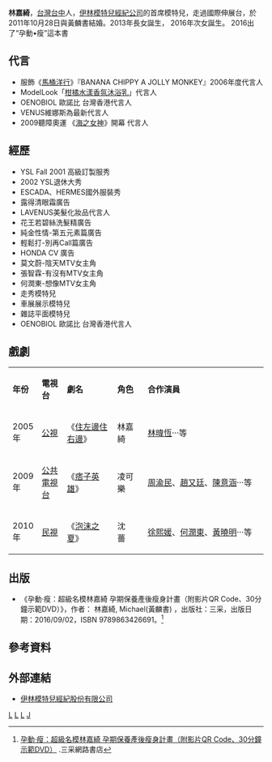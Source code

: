 {{blpsources|time=2022-04-30}}{{藝人
|姓名 = 林嘉綺
|類型 = 模特兒
|圖片 =林嘉綺.jpg
|圖片尺寸 = 
|圖片簡介 = 2008年[[台北|台北]]時尚週
|本名 =林嘉綺
|英文名 = Patina Lin
|暱稱 = 
|國籍 = {{ROC}}
|出生日期 = {{birth date and age|1977|09|10}}
|出生地點 = {{TWN}}[[台中市|台中市]]
|逝世日期 =
|逝世地點 =
|職業 = 模特兒
|語言 = [[中華民國國語|國語]]、略通[[台語|台語]]
|配偶 = 黃麟書（2011年結婚）
|兒女 = 2女
|出道地點 ={{TW}}
|活躍年代 =
|經紀公司 = [[伊林模特兒經紀公司|伊林模特兒經紀公司]]<br>[[華誼兄弟時尚文化傳媒有限公司|華誼兄弟時尚文化傳媒有限公司]]
|網站 = 
|imdb = 5779505
}}

'''林嘉綺'''{{BD|1977年|9月10日|}}，[[台灣|台灣]][[台中|台中]]人，[[伊林模特兒經紀公司|伊林模特兒經紀公司]]的首席模特兒，走過國際伸展台，於2011年10月28日與黃麟書結婚。2013年長女誕生， 2016年次女誕生。
2016出了“孕動•瘦”這本書

== 代言 ==
*服飾《[[馬桶洋行|馬桶洋行]]》『BANANA CHIPPY A JOLLY MONKEY』2006年度代言人
*ModelLook「[[柑橘水漾香氛沐浴乳|柑橘水漾香氛沐浴乳]]」代言人
*OENOBIOL 歐諾比 台灣香港代言人
*VENUS維娜斯為最新代言人
*2009聽障奧運 《[[海之女神|海之女神]]》開幕 代言人

== 經歷 ==
*YSL Fall 2001 高級訂製服秀
*2002 YSL退休大秀
*ESCADA、HERMES國外服裝秀
*露得清眼霜廣告
*LAVENUS美髮化妝品代言人
*花王若碧絲洗髮精廣告
*純金性情-第五元素篇廣告
*輕鬆打-別再Call篇廣告
*HONDA CV 廣告
*莫文蔚-陰天MTV女主角
*張智霖-有沒有MTV女主角
*何潤東-想像MTV女主角
*走秀模特兒
*車展展示模特兒
*雜誌平面模特兒
*OENOBIOL 歐諾比 台灣香港代言人

==戲劇==
{|class="wikitable" width="90%" 
|- style="background:FFF; color:black" align=center 
|style="width:10%"|'''年份'''||style="width:10%"|'''電視台'''||style="width:20%"|'''劇名''' ||style="width:12%"|'''角色'''||style="width:55%"|'''合作演員'''
|- 
| 2005年 || [[公視|公視]] || 《[[住左邊住右邊|住左邊住右邊]]》 || 林嘉綺 ||[[林暐恆|林暐恆]]‧‧‧等
|- 
| 2009年 || [[公共電視台|公共電視台]] || 《[[痞子英雄|痞子英雄]]》 || 凌可樂 || [[周渝民|周渝民]]、[[趙又廷|趙又廷]]、[[陳意涵|陳意涵]]‧‧‧等
|-
| 2010年 || [[民視|民視]] || 《[[泡沫之夏|泡沫之夏]]》 || 沈　薔 || [[徐熙媛|徐熙媛]]、[[何潤東|何潤東]]、[[黃曉明|黃曉明]]‧‧‧等
|}

==出版==
*《孕動‧瘦：超級名模林嘉綺 孕期保養產後瘦身計畫（附影片QR Code、30分鐘示範DVD）》，作者： 林嘉綺, Michael(黃麟書) ，出版社：三采，出版日期：2016/09/02，ISBN 9789863426691。<ref>[https://www.suncolor.com.tw/BookPage.aspx?bokno=108010101108 孕動‧瘦：超級名模林嘉綺 孕期保養產後瘦身計畫（附影片QR Code、30分鐘示範DVD）] {{Wayback|url=https://www.suncolor.com.tw/BookPage.aspx?bokno=108010101108 |date=20210127022918 }}.三采網路書店</ref>

==參考資料==
{{Reflist}}

==外部連結==
*[http://www.eelin.com.tw/page/ModelPage.aspx?ID=37 伊林模特兒經紀股份有限公司] {{Wayback|url=http://www.eelin.com.tw/page/ModelPage.aspx?ID=37 |date=20180319201048 }}

{{伊林娛樂|state=collapsed}}

{{DEFAULTSORT:Lin 林嘉綺}}
[[Category:台灣女性模特兒|L]]
[[Category:台灣电视女演員|L]]
[[Category:台中市人|L]]
[[Category:林姓|J]]